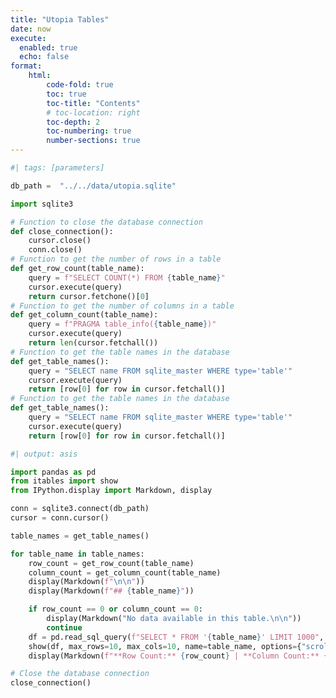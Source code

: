 ```yaml
---
title: "Utopia Tables"
date: now
execute:
  enabled: true
  echo: false
format:
    html:
        code-fold: true
        toc: true
        toc-title: "Contents"
        # toc-location: right
        toc-depth: 2
        toc-numbering: true
        number-sections: true
---
```

```python
#| tags: [parameters]

db_path =  "../../data/utopia.sqlite"
```


```python
import sqlite3

# Function to close the database connection
def close_connection():
    cursor.close()
    conn.close()
# Function to get the number of rows in a table
def get_row_count(table_name):
    query = f"SELECT COUNT(*) FROM {table_name}"
    cursor.execute(query)
    return cursor.fetchone()[0]
# Function to get the number of columns in a table
def get_column_count(table_name):
    query = f"PRAGMA table_info({table_name})"
    cursor.execute(query)
    return len(cursor.fetchall())
# Function to get the table names in the database
def get_table_names():
    query = "SELECT name FROM sqlite_master WHERE type='table'"
    cursor.execute(query)
    return [row[0] for row in cursor.fetchall()]
# Function to get the table names in the database
def get_table_names():
    query = "SELECT name FROM sqlite_master WHERE type='table'"
    cursor.execute(query)
    return [row[0] for row in cursor.fetchall()]
```

```python
#| output: asis

import pandas as pd
from itables import show
from IPython.display import Markdown, display

conn = sqlite3.connect(db_path)
cursor = conn.cursor()

table_names = get_table_names()

for table_name in table_names:
    row_count = get_row_count(table_name)
    column_count = get_column_count(table_name)
    display(Markdown(f"\n\n"))
    display(Markdown(f"## {table_name}"))

    if row_count == 0 or column_count == 0:
        display(Markdown("No data available in this table.\n\n"))
        continue
    df = pd.read_sql_query(f"SELECT * FROM '{table_name}' LIMIT 1000", conn)
    show(df, max_rows=10, max_cols=10, name=table_name, options={"scrollX": True, "scrollY": "300px", "pageLength": 10, "warn_on_undocumented_options":False})
    display(Markdown(f"**Row Count:** {row_count} | **Column Count:** {column_count}"))

```

```python
# Close the database connection
close_connection()
```